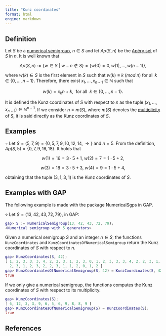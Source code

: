 ```yaml
---
title: "Kunz coordinates"
format: html
engine: markdown
---
```


<!-- Parametrizing_Arf_NS  -->

## Definition

Let $S$ be a [numerical semigroup](Numerical-semigroup.qmd), $n \in S$ and let $Ap(S,n)$ be the [Apéry set](Apery-set) of $S$ in $n$. It is well known that

$$
Ap(S,n) := \{w \in S ~ | ~ w - n \not \in S\} = \{w(0) = 0, w(1), \ldots, w(n-1)\},
$$

where $w(k) \in S$ is the first element in $S$ such that $w(k) \equiv k ~ (mod ~ n)$ for all $k \in \{0, \ldots, n-1\}$. Therefore, there exist $x_1, \ldots, x_{n-1} \in \mathbb{N}$ such that

$$
w(k) = x_kn + k, ~~ \text{for all } ~ k \in \{0, \ldots, n-1\}.
$$

It is defined the Kunz coordinates of $S$ with respect to $n$ as the tuple $(x_1, \ldots, x_{n-1}) \in \mathbb{N}^{n-1}$. If we consider $n = m(S)$, where $m(S)$ denotes the [multiplicity](Multiplicity.qmd) of $S$, it is said directly as the Kunz coordinates of $S$.

## Examples

$\circ$ Let $S = \langle 5, 7, 9 \rangle = \{0, 5, 7, 9, 10, 12, 14, \rightarrow\}$ and $n = 5$. From the definition, $Ap(S, 5) = \{0, 7, 9, 16, 18\}$. It holds that

$$
w(1) = 16 = 3 \cdot 5 + 1, ~ w(2) = 7 = 1 \cdot 5 + 2,
$$

$$
w(3) = 18 = 3 \cdot 5 + 3, ~ w(4) = 9 = 1 \cdot 5 + 4,
$$

obtaining that the tuple $(3, 1, 3, 1)$ is the Kunz coordinates of $S$.

## Examples with GAP

The following example is made with the package NumericalSgps in GAP.

$\diamond$ Let $S = \langle 13, 42, 43, 72, 79 \rangle$, in GAP:

``` gap
gap> S := NumericalSemigroup(13, 42, 43, 72, 79);
<Numerical semigroup with 5 generators>
```

Given a numerical semigroup $S$ and an integer $n \in S$, the functions `KunzCoordinates` and `KunzCoordinatesOfNumericalSemigroup` return the Kunz coordinates of $S$ with respect to $n$.

``` gap
gap> KunzCoordinates(S, 42);
[ 1, 2, 3, 3, 3, 4, 2, 2, 3, 1, 2, 3, 0, 1, 2, 3, 3, 3, 4, 2, 2, 3, 1, 2, 3, 0, 1,
  2, 3, 1, 2, 3, 2, 2, 3, 1, 1, 2, 0, 1, 2 ]
gap> KunzCoordinatesOfNumericalSemigroup(S, 42) = KunzCoordinates(S, 42);
true
```

If we only give a numerical semigroup, the functions computes the Kunz coordinates of $S$ with respect to its multiplicity.

``` gap
gap> KunzCoordinates(S);
[ 6, 12, 3, 3, 9, 6, 5, 6, 9, 8, 8, 9 ]
gap> KunzCoordinatesOfNumericalSemigroup(S) = KunzCoordinates(S);
true
```

## References
